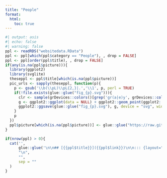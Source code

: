 ```yaml
---
title: "People"
format:
  html:
    toc: true
---
```


```r
#| output: asis
#| echo: false
#| warning: false
ppl <- readRDS("websitedata.RData")
ppl <- ppl[which(ppl$category == "People"), , drop = FALSE]
ppl <- ppl[order(ppl$title), , drop = FALSE]
if(any(is.na(ppl$picture))){
  library(ggplot2)
  library(svglite)
  theseppl <- ppl$title[which(is.na(ppl$picture))]
  pic_urls <- sapply(theseppl, function(p){
    p <- gsub('\\b(\\pL)\\pL{2,}|.','\\1', p, perl = TRUE)
    if(!file.exists(glue::glue("fig_{p}.svg"))){
      clr <- sample(grDevices::colors()[grep('gr(a|e)y', grDevices::colors(), invert = T)], 1)
      g <- ggplot2::ggplot(data = NULL) + ggplot2::geom_point(ggplot2::aes(x = 0, y = 0), fill = colorspace::lighten(clr), color = colorspace::darken(clr), stroke = 4, alpha =.7, shape = 21, size = 50) + ggplot2::geom_text(ggplot2::aes(x = 0, y = 0, label = p), color = "white", size = 14) + ggplot2::theme_void() + ggplot2::theme(legend.position = "none")
      ggplot2::ggsave(glue::glue("fig_{p}.svg"), g, device = "svg", width = 2, height = 2)
    }
    p
  })
  ppl$picture[which(is.na(ppl$picture))] <- glue::glue("https://raw.githubusercontent.com/cjvanlissa/TMS/refs/heads/main/fig_{pic_urls}.svg")
}

if(nrow(ppl) > 0){
  cat('',
      glue::glue('\n\n## [{{ppl$title}}]({{ppl$link}})\n\n::: {layout="[20,-2,20]" layout-valign="center"}\n\n![]({{ppl$picture}})\n\n{{ppl$description}}\n\n:::', .open = "{{", .close = "}}"),
      "\n",
      "",
      sep = ""
  )
}
```
